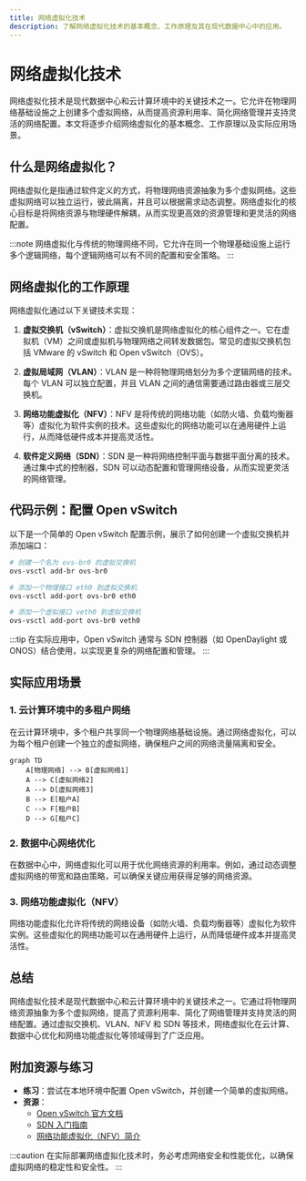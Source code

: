```yaml
---
title: 网络虚拟化技术
description: 了解网络虚拟化技术的基本概念、工作原理及其在现代数据中心中的应用。
---
```


# 网络虚拟化技术

网络虚拟化技术是现代数据中心和云计算环境中的关键技术之一。它允许在物理网络基础设施之上创建多个虚拟网络，从而提高资源利用率、简化网络管理并支持灵活的网络配置。本文将逐步介绍网络虚拟化的基本概念、工作原理以及实际应用场景。

## 什么是网络虚拟化？

网络虚拟化是指通过软件定义的方式，将物理网络资源抽象为多个虚拟网络。这些虚拟网络可以独立运行，彼此隔离，并且可以根据需求动态调整。网络虚拟化的核心目标是将网络资源与物理硬件解耦，从而实现更高效的资源管理和更灵活的网络配置。

:::note
网络虚拟化与传统的物理网络不同，它允许在同一个物理基础设施上运行多个逻辑网络，每个逻辑网络可以有不同的配置和安全策略。
:::

## 网络虚拟化的工作原理

网络虚拟化通过以下关键技术实现：

1. **虚拟交换机（vSwitch）**：虚拟交换机是网络虚拟化的核心组件之一。它在虚拟机（VM）之间或虚拟机与物理网络之间转发数据包。常见的虚拟交换机包括 VMware 的 vSwitch 和 Open vSwitch（OVS）。

2. **虚拟局域网（VLAN）**：VLAN 是一种将物理网络划分为多个逻辑网络的技术。每个 VLAN 可以独立配置，并且 VLAN 之间的通信需要通过路由器或三层交换机。

3. **网络功能虚拟化（NFV）**：NFV 是将传统的网络功能（如防火墙、负载均衡器等）虚拟化为软件实例的技术。这些虚拟化的网络功能可以在通用硬件上运行，从而降低硬件成本并提高灵活性。

4. **软件定义网络（SDN）**：SDN 是一种将网络控制平面与数据平面分离的技术。通过集中式的控制器，SDN 可以动态配置和管理网络设备，从而实现更灵活的网络管理。

## 代码示例：配置 Open vSwitch

以下是一个简单的 Open vSwitch 配置示例，展示了如何创建一个虚拟交换机并添加端口：

```bash
# 创建一个名为 ovs-br0 的虚拟交换机
ovs-vsctl add-br ovs-br0

# 添加一个物理接口 eth0 到虚拟交换机
ovs-vsctl add-port ovs-br0 eth0

# 添加一个虚拟接口 veth0 到虚拟交换机
ovs-vsctl add-port ovs-br0 veth0
```

:::tip
在实际应用中，Open vSwitch 通常与 SDN 控制器（如 OpenDaylight 或 ONOS）结合使用，以实现更复杂的网络配置和管理。
:::

## 实际应用场景

### 1. 云计算环境中的多租户网络

在云计算环境中，多个租户共享同一个物理网络基础设施。通过网络虚拟化，可以为每个租户创建一个独立的虚拟网络，确保租户之间的网络流量隔离和安全。

```mermaid
graph TD
    A[物理网络] --> B[虚拟网络1]
    A --> C[虚拟网络2]
    A --> D[虚拟网络3]
    B --> E[租户A]
    C --> F[租户B]
    D --> G[租户C]
```

### 2. 数据中心网络优化

在数据中心中，网络虚拟化可以用于优化网络资源的利用率。例如，通过动态调整虚拟网络的带宽和路由策略，可以确保关键应用获得足够的网络资源。

### 3. 网络功能虚拟化（NFV）

网络功能虚拟化允许将传统的网络设备（如防火墙、负载均衡器等）虚拟化为软件实例。这些虚拟化的网络功能可以在通用硬件上运行，从而降低硬件成本并提高灵活性。

## 总结

网络虚拟化技术是现代数据中心和云计算环境中的关键技术之一。它通过将物理网络资源抽象为多个虚拟网络，提高了资源利用率、简化了网络管理并支持灵活的网络配置。通过虚拟交换机、VLAN、NFV 和 SDN 等技术，网络虚拟化在云计算、数据中心优化和网络功能虚拟化等领域得到了广泛应用。

## 附加资源与练习

- **练习**：尝试在本地环境中配置 Open vSwitch，并创建一个简单的虚拟网络。
- **资源**：
  - [Open vSwitch 官方文档](https://docs.openvswitch.org/)
  - [SDN 入门指南](https://www.sdxcentral.com/sdn/definitions/what-is-sdn/)
  - [网络功能虚拟化（NFV）简介](https://www.sdxcentral.com/nfv/definitions/what-is-nfv/)

:::caution
在实际部署网络虚拟化技术时，务必考虑网络安全和性能优化，以确保虚拟网络的稳定性和安全性。
:::